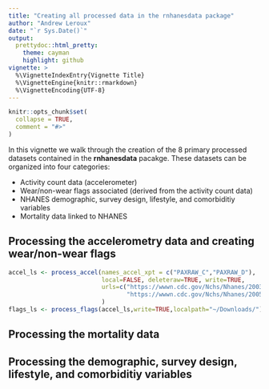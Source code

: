 ```yaml
---
title: "Creating all processed data in the rnhanesdata package"
author: "Andrew Leroux"
date: "`r Sys.Date()`"
output:
  prettydoc::html_pretty:
    theme: cayman
    highlight: github
vignette: >
  %\VignetteIndexEntry{Vignette Title}
  %\VignetteEngine{knitr::rmarkdown}
  %\VignetteEncoding{UTF-8}
---
```


```r
knitr::opts_chunk$set(
  collapse = TRUE,
  comment = "#>"
)
```


In this vignette we walk through the creation of the 8 primary processed datasets contained in the **rnhanesdata** pacakge. These 
datasets can be organized into four categories: 

- Activity count data (accelerometer)
- Wear/non-wear flags associated (derived from the activity count data)
- NHANES demographic, survey design, lifestyle, and comorbiditiy variables
- Mortality data linked to NHANES


## Processing the accelerometry data and creating wear/non-wear flags


```r
accel_ls <- process_accel(names_accel_xpt = c("PAXRAW_C","PAXRAW_D"),
                          local=FALSE, deleteraw=TRUE, write=TRUE,
                          urls=c("https://wwwn.cdc.gov/Nchs/Nhanes/2003-2004/PAXRAW_C.ZIP",
                                 "https://wwwn.cdc.gov/Nchs/Nhanes/2005-2006/PAXRAW_D.ZIP")
                          )
flags_ls <- process_flags(accel_ls,write=TRUE,localpath="~/Downloads/")
```

## Processing the mortality data 


## Processing the demographic, survey design, lifestyle, and comorbiditiy variables






<!-- Vignettes are long form documentation commonly included in packages. Because they are part of the distribution of the package, they need to be as compact as possible. The `html_vignette` output type provides a custom style sheet (and tweaks some options) to ensure that the resulting html is as small as possible. The `html_vignette` format: -->

<!-- - Never uses retina figures -->
<!-- - Has a smaller default figure size -->
<!-- - Uses a custom CSS stylesheet instead of the default Twitter Bootstrap style -->

<!-- ## Vignette Info -->

<!-- Note the various macros within the `vignette` section of the metadata block above. These are required in order to instruct R how to build the vignette. Note that you should change the `title` field and the `\VignetteIndexEntry` to match the title of your vignette. -->

<!-- ## Styles -->

<!-- The `html_vignette` template includes a basic CSS theme. To override this theme you can specify your own CSS in the document metadata as follows: -->

<!--     output: -->
<!--       rmarkdown::html_vignette: -->
<!--         css: mystyles.css -->

<!-- ## Figures -->

<!-- The figure sizes have been customised so that you can easily put two images side-by-side. -->

<!-- ```{r, fig.show='hold'} -->
<!-- plot(1:10) -->
<!-- plot(10:1) -->
<!-- ``` -->

<!-- You can enable figure captions by `fig_caption: yes` in YAML: -->

<!--     output: -->
<!--       rmarkdown::html_vignette: -->
<!--         fig_caption: yes -->

<!-- Then you can use the chunk option `fig.cap = "Your figure caption."` in **knitr**. -->

<!-- ## More Examples -->

<!-- You can write math expressions, e.g. $Y = X\beta + \epsilon$, footnotes^[A footnote here.], and tables, e.g. using `knitr::kable()`. -->

<!-- ```{r, echo=FALSE, results='asis'} -->
<!-- knitr::kable(head(mtcars, 10)) -->
<!-- ``` -->

<!-- Also a quote using `>`: -->

<!-- > "He who gives up [code] safety for [code] speed deserves neither." -->
<!-- ([via](https://twitter.com/hadleywickham/status/504368538874703872)) -->
